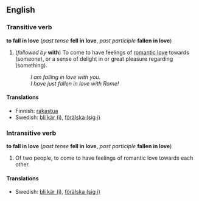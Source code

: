 ==English==
===Transitive verb===
'''to fall in love''' (''past tense'' '''fell in love''', ''past participle'' '''fallen in love''')
#(''followed by'' '''with''') To come to have feelings of [[romantic love]] towards (someone), or a sense of delight in or great pleasure regarding (something).
#:''I am falling in love with you.''
#:''I have just fallen in love with Rome!''

====Translations====
*Finnish: [[rakastua]]
*Swedish: [[bli kär|bli kär (i)]], [[förälska|förälska (sig i)]]

===Intransitive verb===
'''to fall in love''' (''past tense'' '''fell in love''', ''past participle'' '''fallen in love''')

#Of two people, to come to have feelings of romantic love towards each other.

====Translations====
*Swedish: [[bli kär|bli kär (i)]], [[förälska|förälska (sig i)]]